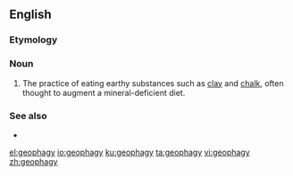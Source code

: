 ==English==
{{wikipedia}}

===Etymology===
{{confix|en|geo|phagy}}

===Noun===
{{en-noun|geophagies}}
# The practice of eating earthy substances such as [[clay]] and [[chalk]], often thought to augment a mineral-deficient diet.

===See also===
* {{l|en|pica}}

[[el:geophagy]]
[[io:geophagy]]
[[ku:geophagy]]
[[ta:geophagy]]
[[vi:geophagy]]
[[zh:geophagy]]